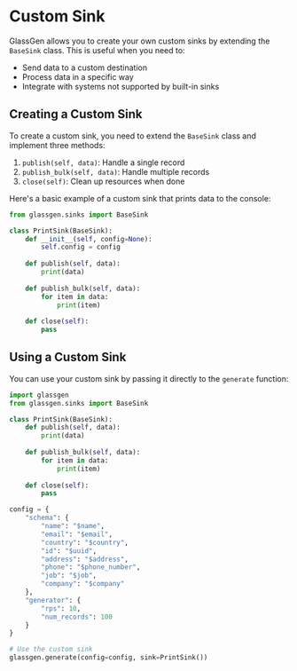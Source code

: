 # Custom Sink

GlassGen allows you to create your own custom sinks by extending the `BaseSink` class. This is useful when you need to:
- Send data to a custom destination
- Process data in a specific way
- Integrate with systems not supported by built-in sinks

## Creating a Custom Sink

To create a custom sink, you need to extend the `BaseSink` class and implement three methods:

1. `publish(self, data)`: Handle a single record
2. `publish_bulk(self, data)`: Handle multiple records
3. `close(self)`: Clean up resources when done

Here's a basic example of a custom sink that prints data to the console:

```python
from glassgen.sinks import BaseSink

class PrintSink(BaseSink):
    def __init__(self, config=None):
        self.config = config
    
    def publish(self, data):
        print(data)
    
    def publish_bulk(self, data):
        for item in data:
            print(item)
    
    def close(self):
        pass
```

## Using a Custom Sink

You can use your custom sink by passing it directly to the `generate` function:

```python
import glassgen
from glassgen.sinks import BaseSink

class PrintSink(BaseSink):
    def publish(self, data):
        print(data)
    
    def publish_bulk(self, data):
        for item in data:
            print(item)
    
    def close(self):
        pass

config = {
    "schema": {
        "name": "$name",        
        "email": "$email",
        "country": "$country",
        "id": "$uuid",
        "address": "$address",
        "phone": "$phone_number",
        "job": "$job",
        "company": "$company"
    },    
    "generator": {
        "rps": 10,
        "num_records": 100
    }
}

# Use the custom sink
glassgen.generate(config=config, sink=PrintSink())
```
